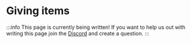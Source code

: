 # Giving items
:::info
This page is currently being written! If you want to help us out with writing this page join the [Discord](https://discord.gg/HtbKyuDDBw) and create a question.
:::
